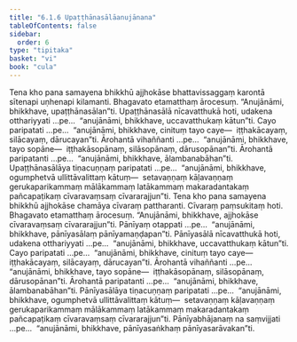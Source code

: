 ```yaml
---
title: "6.1.6 Upaṭṭhānasālāanujānana"
tableOfContents: false
sidebar:
  order: 6
type: "tipitaka"
basket: "vi"
book: "cula"
---
```



<DynamicBreadcrumb />

<Division number="301" book="cula" e="ch" v="4" p="298">

<Paragraph number="1300" book="cula">
Tena kho pana samayena bhikkhū ajjhokāse bhattavissaggaṃ karontā sītenapi uṇhenapi kilamanti. Bhagavato etamatthaṃ ārocesuṃ. “Anujānāmi, bhikkhave, upaṭṭhānasālan”ti. Upaṭṭhānasālā nīcavatthukā hoti, udakena otthariyyati …pe…  “anujānāmi, bhikkhave, uccavatthukaṃ kātun”ti. Cayo paripatati …pe…  “anujānāmi, bhikkhave, cinituṃ tayo caye—  iṭṭhakācayaṃ, silācayaṃ, dārucayan”ti. Ārohantā vihaññanti …pe…  “anujānāmi, bhikkhave, tayo sopāne—  iṭṭhakāsopānaṃ, silāsopānaṃ, dārusopānan”ti. Ārohantā paripatanti …pe…  “anujānāmi, bhikkhave, ālambanabāhan”ti. Upaṭṭhānasālāya tiṇacuṇṇaṃ paripatati …pe…  “anujānāmi, bhikkhave, ogumphetvā ullittāvalittaṃ kātuṃ—  setavaṇṇaṃ kāḷavaṇṇaṃ gerukaparikammaṃ mālākammaṃ latākammaṃ makaradantakaṃ pañcapaṭikaṃ cīvaravaṃsaṃ cīvararajjun”ti.
</Paragraph>

<Paragraph number="1301" book="cula">
Tena kho pana samayena bhikkhū ajjhokāse chamāya cīvaraṃ pattharanti. Cīvaraṃ paṃsukitaṃ hoti. Bhagavato etamatthaṃ ārocesuṃ. “Anujānāmi, bhikkhave, ajjhokāse cīvaravaṃsaṃ cīvararajjun”ti. Pānīyaṃ otappati …pe…  “anujānāmi, bhikkhave, pānīyasālaṃ pānīyamaṇḍapan”ti. Pānīyasālā nīcavatthukā hoti, udakena otthariyyati …pe…  “anujānāmi, bhikkhave, uccavatthukaṃ kātun”ti. Cayo paripatati …pe…  “anujānāmi, bhikkhave, cinituṃ tayo caye—  iṭṭhakācayaṃ, silācayaṃ, dārucayan”ti. Ārohantā vihaññanti …pe…  “anujānāmi, bhikkhave, tayo sopāne—  iṭṭhakāsopānaṃ, silāsopānaṃ, dārusopānan”ti. Ārohantā paripatanti …pe…  “anujānāmi, bhikkhave, ālambanabāhan”ti. Pānīyasālāya tiṇacuṇṇaṃ paripatati …pe…  “anujānāmi, bhikkhave, ogumphetvā ullittāvalittaṃ kātuṃ—  setavaṇṇaṃ kāḷavaṇṇaṃ gerukaparikammaṃ mālākammaṃ latākammaṃ makaradantakaṃ pañcapaṭikaṃ cīvaravaṃsaṃ cīvararajjun”ti. Pānīyabhājanaṃ na saṃvijjati …pe…  “anujānāmi, bhikkhave, pānīyasaṅkhaṃ pānīyasarāvakan”ti.
</Paragraph>
</Division>
